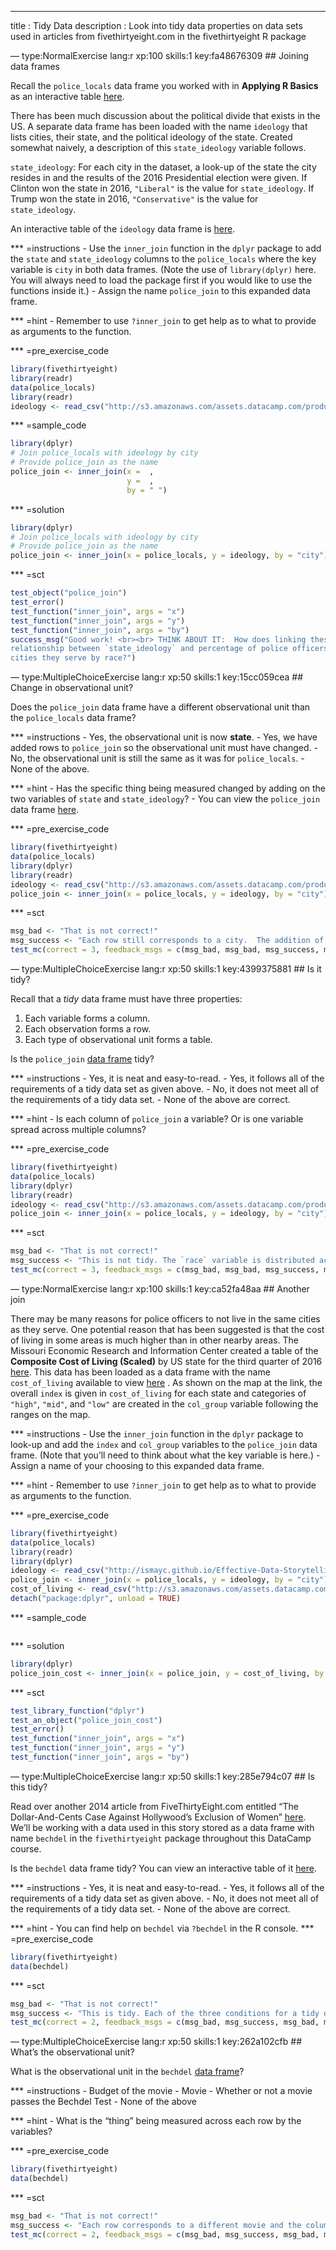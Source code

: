 ---
title       : Tidy Data
description : Look into tidy data properties on data sets used in articles from fivethirtyeight.com in the fivethirtyeight R package

--- type:NormalExercise lang:r xp:100 skills:1 key:fa48676309
## Joining data frames

Recall the `police_locals` data frame you worked with in **Applying R Basics** as an interactive table [here](https://ismayc.github.io/Effective-Data-Storytelling-using-the-tidyverse/police_locals.html).  

There has been
much discussion about the political divide that exists in the US.  A separate data frame has been
loaded with the name `ideology` that lists cities, their state, and the political ideology of the
state.  Created somewhat naively, a description of this `state_ideology` variable follows.

`state_ideology`:  For each city in the dataset, a look-up of the state the city resides in and
the results of the 2016 Presidential election were given.  If Clinton won the state in 2016,
`"Liberal"` is the value for `state_ideology`.  If Trump won the state in 2016, `"Conservative"`
is the value for `state_ideology`.

An interactive table of the `ideology` data frame is  [here](https://ismayc.github.io/Effective-Data-Storytelling-using-the-tidyverse/ideology.html).

*** =instructions
- Use the `inner_join` function in the `dplyr` package to add the `state` and `state_ideology` 
columns to the `police_locals` where the key variable is `city` in both data frames.  (Note the
use of `library(dplyr)` here.  You will always need to load the package first if you would like
to use the functions inside it.)
- Assign the name `police_join` to this expanded data frame.


*** =hint
- Remember to use `?inner_join` to get help as to what to provide as arguments to the function.


*** =pre_exercise_code
```r
library(fivethirtyeight)
library(readr)
data(police_locals)
library(readr)
ideology <- read_csv("http://s3.amazonaws.com/assets.datacamp.com/production/course_3085/datasets/ideology.csv")
```

*** =sample_code
```r
library(dplyr)
# Join police_locals with ideology by city
# Provide police_join as the name
police_join <- inner_join(x =  ,
                          y =  ,
                          by = " ")
```

*** =solution
```r
library(dplyr)
# Join police_locals with ideology by city
# Provide police_join as the name
police_join <- inner_join(x = police_locals, y = ideology, by = "city")
```

*** =sct
```r
test_object("police_join")
test_error()
test_function("inner_join", args = "x")
test_function("inner_join", args = "y")
test_function("inner_join", args = "by")
success_msg("Good work! <br><br> THINK ABOUT IT:  How does linking these two data sets together help in analyzing the
relationship between `state_ideology` and percentage of police officers residing in the
cities they serve by race?")
```


--- type:MultipleChoiceExercise lang:r xp:50 skills:1 key:15cc059cea
## Change in observational unit?

Does the `police_join` data frame have a different observational unit than the `police_locals` data frame?

*** =instructions
- Yes, the observational unit is now **state**.
- Yes, we have added rows to `police_join` so the observational unit must have changed.
- No, the observational unit is still the same as it was for `police_locals`.
- None of the above.

*** =hint
- Has the specific thing being measured changed by adding on the two variables of `state` and `state_ideology`?
- You can view the `police_join` data frame [here](https://ismayc.github.io/Effective-Data-Storytelling-using-the-tidyverse/police_join.html).

*** =pre_exercise_code
```r
library(fivethirtyeight)
data(police_locals)
library(dplyr)
library(readr)
ideology <- read_csv("http://s3.amazonaws.com/assets.datacamp.com/production/course_3085/datasets/ideology.csv")
police_join <- inner_join(x = police_locals, y = ideology, by = "city")
```

*** =sct
```r
msg_bad <- "That is not correct!"
msg_success <- "Each row still corresponds to a city.  The addition of the two columns only added attributes to the city."
test_mc(correct = 3, feedback_msgs = c(msg_bad, msg_bad, msg_success, msg_bad))
```

--- type:MultipleChoiceExercise lang:r xp:50 skills:1 key:4399375881
## Is it tidy?

Recall that a *tidy* data frame must have three properties:

1. Each variable forms a column.
2. Each observation forms a row.
3. Each type of observational unit forms a table.

Is the `police_join` [data frame](https://ismayc.github.io/Effective-Data-Storytelling-using-the-tidyverse/police_join.html) tidy?

*** =instructions
- Yes, it is neat and easy-to-read.
- Yes, it follows all of the requirements of a tidy data set as given above.
- No, it does not meet all of the requirements of a tidy data set.
- None of the above are correct.


*** =hint
- Is each column of `police_join` a variable? Or is one variable spread across multiple columns?


*** =pre_exercise_code
```r
library(fivethirtyeight)
data(police_locals)
library(dplyr)
library(readr)
ideology <- read_csv("http://s3.amazonaws.com/assets.datacamp.com/production/course_3085/datasets/ideology.csv")
police_join <- inner_join(x = police_locals, y = ideology, by = "city")
```

*** =sct
```r
msg_bad <- "That is not correct!"
msg_success <- "This is not tidy. The `race` variable is distributed across multiple columns and, thus, violates 'Each variable forms a column.'"
test_mc(correct = 3, feedback_msgs = c(msg_bad, msg_bad, msg_success, msg_bad))
```

--- type:NormalExercise lang:r xp:100 skills:1 key:ca52fa48aa
## Another join

There may be many reasons for police officers to not live in the same cities as they serve.  One potential reason that has been suggested is that the cost of living in some areas is much higher than in other nearby areas.  The Missouri Economic Research and Information Center created a table of the **Composite Cost of Living (Scaled)** by US state for the third quarter of 2016 [here](https://www.missourieconomy.org/indicators/cost_of_living/index.stm).  This data has been loaded as a data frame with the name `cost_of_living` available to view [here](https://ismayc.github.io/Effective-Data-Storytelling-using-the-tidyverse/cost_of_living.html) .  As shown on the map at the link, the overall `index` is given in `cost_of_living` for each state and categories of `"high"`, `"mid"`, and `"low"` are created in the `col_group` variable following the ranges on the map.

*** =instructions
- Use the `inner_join` function in the `dplyr` package to look-up and add the `index` and `col_group` variables to the `police_join` data frame.  (Note that you'll need to think about what the key variable is here.)
- Assign a name of your choosing to this expanded data frame.

*** =hint
- Remember to use `?inner_join` to get help as to what to provide as arguments to the function.

*** =pre_exercise_code
```r
library(fivethirtyeight)
data(police_locals)
library(readr)
library(dplyr)
ideology <- read_csv("http://ismayc.github.io/Effective-Data-Storytelling-using-the-tidyverse/datasets/ideology.csv")
police_join <- inner_join(x = police_locals, y = ideology, by = "city")
cost_of_living <- read_csv("http://s3.amazonaws.com/assets.datacamp.com/production/course_3085/datasets/cost_of_living.csv")
detach("package:dplyr", unload = TRUE)
```

*** =sample_code
```r

```

*** =solution
```r
library(dplyr)
police_join_cost <- inner_join(x = police_join, y = cost_of_living, by = "state")
```

*** =sct
```r
test_library_function("dplyr")
test_an_object("police_join_cost")
test_error()
test_function("inner_join", args = "x")
test_function("inner_join", args = "y")
test_function("inner_join", args = "by")
```

--- type:MultipleChoiceExercise lang:r xp:50 skills:1 key:285e794c07
## Is this tidy?

Read over another 2014 article from FiveThirtyEight.com entitled "The Dollar-And-Cents Case Against Hollywood’s Exclusion of Women" [here](https://fivethirtyeight.com/features/the-dollar-and-cents-case-against-hollywoods-exclusion-of-women/). We'll be working with a data used in this story stored as a data frame with name `bechdel` in the `fivethirtyeight` package throughout this DataCamp course.

Is the `bechdel` data frame tidy?  You can view an interactive table of it [here](https://ismayc.github.io/Effective-Data-Storytelling-using-the-tidyverse/bechdel.html).

*** =instructions
- Yes, it is neat and easy-to-read.
- Yes, it follows all of the requirements of a tidy data set as given above.
- No, it does not meet all of the requirements of a tidy data set.
- None of the above are correct.

*** =hint
- You can find help on `bechdel` via `?bechdel` in the R console.
*** =pre_exercise_code
```r
library(fivethirtyeight)
data(bechdel)
```

*** =sct
```r
msg_bad <- "That is not correct!"
msg_success <- "This is tidy. Each of the three conditions for a tidy data set are met."
test_mc(correct = 2, feedback_msgs = c(msg_bad, msg_success, msg_bad, msg_bad))
```


--- type:MultipleChoiceExercise lang:r xp:50 skills:1 key:262a102cfb
## What's the observational unit?

What is the observational unit in the `bechdel` [data frame](https://ismayc.github.io/Effective-Data-Storytelling-using-the-tidyverse/bechdel.html)?

*** =instructions
- Budget of the movie
- Movie
- Whether or not a movie passes the Bechdel Test
- None of the above

*** =hint
- What is the "thing" being measured across each row by the variables?

*** =pre_exercise_code
```r
library(fivethirtyeight)
data(bechdel)
```

*** =sct
```r
msg_bad <- "That is not correct!"
msg_success <- "Each row corresponds to a different movie and the columns are measurements/characteristics of that movie."
test_mc(correct = 2, feedback_msgs = c(msg_bad, msg_success, msg_bad, msg_bad))
```
